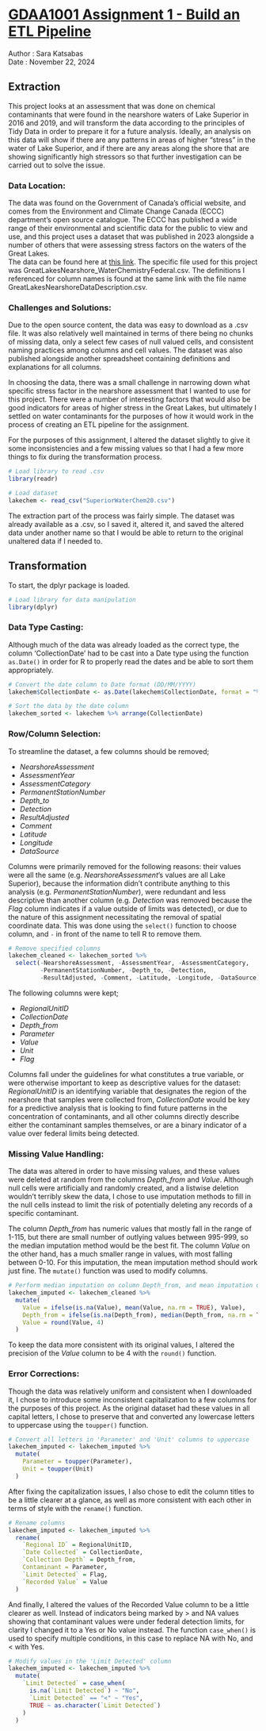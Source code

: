 # [GDAA1001 Assignment 1 - Build an ETL Pipeline]{.underline}

Author : Sara Katsabas\
Date : November 22, 2024

## Extraction

This project looks at an assessment that was done on chemical contaminants that were found in the nearshore waters of Lake Superior in 2016 and 2019, and will transform the data according to the principles of Tidy Data in order to prepare it for a future analysis. Ideally, an analysis on this data will show if there are any patterns in areas of higher "stress" in the water of Lake Superior, and if there are any areas along the shore that are showing significantly high stressors so that further investigation can be carried out to solve the issue.

### Data Location:

The data was found on the Government of Canada's official website, and comes from the Environment and Climate Change Canada (ECCC) department's open source catalogue. The ECCC has published a wide range of their environmental and scientific data for the public to view and use, and this project uses a dataset that was published in 2023 alongside a number of others that were assessing stress factors on the waters of the Great Lakes.\
The data can be found here at [this link](https://data-donnees.az.ec.gc.ca/data/sites/scientificknowledge/great-lakes-nearshore-waters-assessment/en?lang=en). The specific file used for this project was GreatLakesNearshore_WaterChemistryFederal.csv. The definitions I referenced for column names is found at the same link with the file name GreatLakesNearshoreDataDescription.csv.

### Challenges and Solutions:

Due to the open source content, the data was easy to download as a .csv file. It was also relatively well maintained in terms of there being no chunks of missing data, only a select few cases of null valued cells, and consistent naming practices among columns and cell values. The dataset was also published alongside another spreadsheet containing definitions and explanations for all columns.

In choosing the data, there was a small challenge in narrowing down what specific stress factor in the nearshore assessment that I wanted to use for this project. There were a number of interesting factors that would also be good indicators for areas of higher stress in the Great Lakes, but ultimately I settled on water contaminants for the purposes of how it would work in the process of creating an ETL pipeline for the assignment.

For the purposes of this assignment, I altered the dataset slightly to give it some inconsistencies and a few missing values so that I had a few more things to fix during the transformation process.

```{r}
# Load library to read .csv
library(readr)

# Load dataset
lakechem <- read_csv("SuperiorWaterChem20.csv")
```

The extraction part of the process was fairly simple. The dataset was already available as a .csv, so I saved it, altered it, and saved the altered data under another name so that I would be able to return to the original unaltered data if I needed to.

## Transformation

To start, the dplyr package is loaded.

```{r}
# Load library for data manipulation
library(dplyr)
```

### Data Type Casting:

Although much of the data was already loaded as the correct type, the column 'CollectionDate' had to be cast into a Date type using the function `as.Date()` in order for R to properly read the dates and be able to sort them appropriately.

```{r}
# Convert the date column to Date format (DD/MM/YYYY)
lakechem$CollectionDate <- as.Date(lakechem$CollectionDate, format = "%d/%m/%Y")

# Sort the data by the date column
lakechem_sorted <- lakechem %>% arrange(CollectionDate)
```

### Row/Column Selection:

To streamline the dataset, a few columns should be removed;

-   *NearshoreAssessment*
-   *AssessmentYear*
-   *AssessmentCategory*
-   *PermanentStationNumber*
-   *Depth_to*
-   *Detection*
-   *ResultAdjusted*
-   *Comment*
-   *Latitude*
-   *Longitude*
-   *DataSource*

Columns were primarily removed for the following reasons: their values were all the same (e.g. *NearshoreAssessment*'s values are all Lake Superior), because the information didn't contribute anything to this analysis (e.g. *PermanentStationNumber*), were redundant and less descriptive than another column (e.g. *Detection* was removed because the *Flag* column indicates if a value outside of limits was detected), or due to the nature of this assignment necessitating the removal of spatial coordinate data. This was done using the `select()` function to choose column, and `-` in front of the name to tell R to remove them.

```{r}
# Remove specified columns
lakechem_cleaned <- lakechem_sorted %>%
  select(-NearshoreAssessment, -AssessmentYear, -AssessmentCategory, 
         -PermanentStationNumber, -Depth_to, -Detection, 
         -ResultAdjusted, -Comment, -Latitude, -Longitude, -DataSource)
```

The following columns were kept;

-   *RegionalUnitID*
-   *CollectionDate*
-   *Depth_from*
-   *Parameter*
-   *Value*
-   *Unit*
-   *Flag*

Columns fall under the guidelines for what constitutes a true variable, or were otherwise important to keep as descriptive values for the dataset: *RegionalUnitID* is an identifying variable that designates the region of the nearshore that samples were collected from, *CollectionDate* would be key for a predictive analysis that is looking to find future patterns in the concentration of contaminants, and all other columns directly describe either the contaminant samples themselves, or are a binary indicator of a value over federal limits being detected.

### Missing Value Handling:

The data was altered in order to have missing values, and these values were deleted at random from the columns *Depth_from* and *Value*. Although null cells were artificially and randomly created, and a listwise deletion wouldn't terribly skew the data, I chose to use imputation methods to fill in the null cells instead to limit the risk of potentially deleting any records of a specific contaminant.

The column *Depth_from* has numeric values that mostly fall in the range of 1-115, but there are small number of outlying values between 995-999, so the median imputation method would be the best fit. The column *Value* on the other hand, has a much smaller range in values, with most falling between 0-10. For this imputation, the mean imputation method should work just fine. The `mutate()` function was used to modify columns.

```{r}
# Perform median imputation on column Depth_from, and mean imputation on column Value
lakechem_imputed <- lakechem_cleaned %>%
  mutate(
    Value = ifelse(is.na(Value), mean(Value, na.rm = TRUE), Value),
    Depth_from = ifelse(is.na(Depth_from), median(Depth_from, na.rm = TRUE), Depth_from),
    Value = round(Value, 4)
  )
```

To keep the data more consistent with its original values, I altered the precision of the *Value* column to be 4 with the `round()` function.

### Error Corrections:

Though the data was relatively uniform and consistent when I downloaded it, I chose to introduce some inconsistent capitalization to a few columns for the purposes of this project. As the original dataset had these values in all capital letters, I chose to preserve that and converted any lowercase letters to uppercase using the `toupper()` function.

```{r}
# Convert all letters in 'Parameter' and 'Unit' columns to uppercase
lakechem_imputed <- lakechem_imputed %>%
  mutate(
    Parameter = toupper(Parameter),
    Unit = toupper(Unit)
  )
```

After fixing the capitalization issues, I also chose to edit the column titles to be a little clearer at a glance, as well as more consistent with each other in terms of style with the `rename()` function.

```{r}
# Rename columns
lakechem_imputed <- lakechem_imputed %>%
  rename(
    `Regional ID` = RegionalUnitID,
    `Date Collected` = CollectionDate,
    `Collection Depth` = Depth_from,
    Contaminant = Parameter,
    `Limit Detected` = Flag,
    `Recorded Value` = Value
  )

```

And finally, I altered the values of the Recorded Value column to be a little clearer as well. Instead of indicators being marked by \> and NA values showing that contaminant values were under federal detection limits, for clarity I changed it to a Yes or No value instead. The function `case_when()` is used to specify multiple conditions, in this case to replace NA with No, and \< with Yes.

```{r}
# Modify values in the 'Limit Detected' column
lakechem_imputed <- lakechem_imputed %>%
  mutate(
    `Limit Detected` = case_when(
      is.na(`Limit Detected`) ~ "No",
      `Limit Detected` == "<" ~ "Yes",
      TRUE ~ as.character(`Limit Detected`)
    )
  )
```
